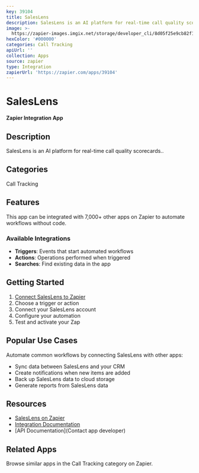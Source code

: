 ```yaml
---
key: 39104
title: SalesLens
description: SalesLens is an AI platform for real-time call quality scorecards..
image: >-
  https://zapier-images.imgix.net/storage/developer_cli/8d05f25e9cb82f1c7a9cbc07a137fc6e_3.png?auto=format%2Ccompress&ixlib=python-3.0.0&q=50
hexColor: '#000000'
categories: Call Tracking
apiUrl: ''
collection: Apps
source: zapier
type: Integration
zapierUrl: 'https://zapier.com/apps/39104'
---
```

# SalesLens

**Zapier Integration App**

## Description

SalesLens is an AI platform for real-time call quality scorecards..

## Categories

Call Tracking

## Features

This app can be integrated with 7,000+ other apps on Zapier to automate workflows without code.

### Available Integrations

- **Triggers**: Events that start automated workflows
- **Actions**: Operations performed when triggered
- **Searches**: Find existing data in the app

## Getting Started

1. [Connect SalesLens to Zapier](https://zapier.com/apps/39104)
2. Choose a trigger or action
3. Connect your SalesLens account
4. Configure your automation
5. Test and activate your Zap

## Popular Use Cases

Automate common workflows by connecting SalesLens with other apps:

- Sync data between SalesLens and your CRM
- Create notifications when new items are added
- Back up SalesLens data to cloud storage
- Generate reports from SalesLens data

## Resources

- [SalesLens on Zapier](https://zapier.com/apps/39104)
- [Integration Documentation](https://zapier.com/apps/39104/integrations)
- [API Documentation](Contact app developer)

## Related Apps

Browse similar apps in the Call Tracking category on Zapier.
